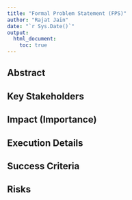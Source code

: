 ```yaml
---
title: "Formal Problem Statement (FPS)"
author: "Rajat Jain"
date: "`r Sys.Date()`"
output:
  html_document:
    toc: true
---
```



## Abstract

## Key Stakeholders

## Impact (Importance)

## Execution Details

## Success Criteria

## Risks


